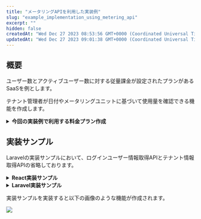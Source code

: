 ```yaml
---
title: "メータリングAPIを利用した実装例"
slug: "example_implementation_using_metering_api"
excerpt: ""
hidden: false
createdAt: "Wed Dec 27 2023 08:53:56 GMT+0000 (Coordinated Universal Time)"
updatedAt: "Wed Dec 27 2023 09:01:38 GMT+0000 (Coordinated Universal Time)"
---
```


## 概要

ユーザー数とアクティブユーザー数に対する従量課金が設定されたプランがあるSaaSを例とします。

テナント管理者が日付やメータリングユニットに基づいて使用量を確認できる機能を作成します。

<details>
<summary><b>今回の実装例で利用する料金プラン作成</b></summary>

## 料金プランの作成

### メーター単位作成

ユーザー数とアクティブユーザー数のメーター単位を作成します。

1. 開発コンソールから料金プラン -> メーター単位設定 に進みます
2. 右上の「メーター単位の作成」をクリックします
3. ユーザー数とアクティブユーザー数のメーター単位を作成します

    ![](/ja/img/metering-api-sample/image-09.png)

    ![](/ja/img/metering-api-sample/image-10.png)

### 計測単位作成

ユーザー数とアクティブユーザー数の計測単位を作成します。

今回は使用量ユニットで作成しますが、実際に運用する際は下記のリンクを参考に段階ユニットや段階使用量ユニットでの作成も検討してください。

[段階ユニット、段階的使用量ユニットの料金計算の違いについて](/docs/saas-development-console/tiered_unit)

1. 開発コンソールから料金プラン -> 計測単位設定 に進みます
2. 計測単位設定画面右上にある「固定ユニット計測単位の作成」の右側にある「▼」をクリックし、「使用量ユニット計測単位の作成」を選択後、「使用量ユニット計測単位の作成」ボタンをクリックしてください

   ![](/ja/img/metering-api-sample/image-03.png)
3. ユーザー数とアクティブユーザー数の計測単位を設定します

   ![](/ja/img/metering-api-sample/image-04.png)

   ![](/ja/img/metering-api-sample/image-05.png)

### 機能メニュー作成

作成した計測単位を設定する機能メニューを作成します。

1. 開発コンソールから料金プラン -> 機能メニュー設定 に進みます
2. 右上の「機能メニューの作成」をクリックします
3. 計測単位にユーザー数とアクティブユーザー数を設定した機能メニューを作成します

   ![](/ja/img/metering-api-sample/image-06.png)

### 料金プラン作成

作成した機能メニューを設定した料金プランを作成します。

1. 開発コンソールから料金プラン ->料金プラン設定 に進みます
2. 右上の「料金プランの作成」をクリックします
3. 機能メニューに作成した機能メニューを設定した料金プランを作成します

   ![](/ja/img/metering-api-sample/image-07.png)

## 料金プランの適用

SaaSus運用コンソールから料金プランを適用します。

1. SaaSus運用コンソールの料金プラン設定をクリックします
2. 料金プランを適用したいテナントの行にある「プラン設定」ボタンをクリックします
3. 作成した料金プランを設定、反映日をすぐ反映にして保存します

   ![](/ja/img/metering-api-sample/image-08.png)

以上で、5分後に料金プランが適用されます

</details>

## 実装サンプル

Laravelの実装サンプルにおいて、ログインユーザー情報取得APIとテナント情報取得APIの省略しております。

<details>
<summary><b>React実装サンプル</b></summary>

<Tabs>
<TabItem value="typescript" label="App.tsx">

```typescript
import { BrowserRouter, Route, Routes } from "react-router-dom";

import Auth from "./components/route/Auth.tsx";
import Tenant from "./components/route/Tenant.tsx";
import Callback from "./pages/Callback";
import UsageCheck from "./pages/UsageCheck.tsx";

function App() {
    return (
        <BrowserRouter>
            <Routes>
                <Route path="/callback" element={<Callback />} />
                <Route path="/" element={<Auth />}>
                    <Route path="/tenants/:tenantId" element={<Tenant />}>
                        <Route path="usage-check" element={<UsageCheck />} />
                    </Route>
                </Route>
            </Routes>
        </BrowserRouter>
    );
}

export default App;
```

</TabItem>
</Tabs>

<Tabs>
<TabItem value="typescript" label="Auth.tsx">

```typescript
import axios from "axios";
import React, {useEffect, useState} from "react";
import {Outlet} from "react-router-dom";

const LOGIN_URL = import.meta.env.VITE_LOGIN_URL;
const API_ENDPOINT = import.meta.env.VITE_API_URL;

const Auth: React.FC = () => {
    const [authUser, setAuthUser] = useState<User>()
    const [authUserFetching, setAuthUserFetching] = useState(true);
    // ログインユーザの情報を取得
    const getUserInfo = async () => {
        try {
            const jwtToken = window.localStorage.getItem("SaaSusIdToken");
            const res = await axios.get<User>(`${API_ENDPOINT}/api/userinfo`, {
                headers: {
                    "X-Requested-With": "XMLHttpRequest",
                    Authorization: `Bearer ${jwtToken}`,
                },
                withCredentials: true,
            });
            // ログインユーザの情報が取得できない（ログインが確認できない）場合、ログイン画面に遷移
            if (!res) {
                window.location.href = LOGIN_URL;
            } else {
                setAuthUser(res.data)
                setAuthUserFetching(false);
            }
        } catch {
            window.location.href = LOGIN_URL;
        }
    };

    useEffect(() => {
        (async () => {
            await getUserInfo();
        })()
    }, []);

    // Outlet Contextとしてログイン済みユーザー情報及びユーザー情報更新関数を渡す
    return authUserFetching ? <></> :<Outlet context={{ authUser, getUserInfo }} />;
};

export default Auth;
```

</TabItem>
</Tabs>

<Tabs>
<TabItem value="typescript" label="UsageCheck.tsx">

```typescript
import React, {useEffect, useState} from 'react';
import axios, {isAxiosError} from "axios";
import {useOutletContext} from "react-router-dom";
import { DateTime } from 'luxon';
import styled from "styled-components";
import {SubmitHandler, useForm, useWatch} from "react-hook-form";

interface UsageCount {
    count: number;
    date: string | undefined;
    month: string | undefined;
    timestamp: number | undefined;
    meteringUnitName: 'user_count' | 'active_user_count'; // 料金プランの作成で定義した対象メーター名
}

interface MonthSearchFormSchema {
    type: 'month';
    month: string;
    date: null | undefined;
    meteringUnitName: null | undefined;
}

interface MonthMeteringUnitNameSearchFormSchema {
    type: 'month';
    month: string;
    meteringUnitName: string;
    date: null | undefined;
}

interface DateSearchFormSchema {
    type: 'date';
    date: string;
    month: null | undefined;
    meteringUnitName: null | undefined;
}

interface DateMeteringUnitNameSearchFormSchema {
    type: 'date';
    date: string;
    meteringUnitName: string;
    month: null | undefined;
}

type SearchFormSchema = MonthMeteringUnitNameSearchFormSchema|MonthSearchFormSchema|DateMeteringUnitNameSearchFormSchema|DateSearchFormSchema;

const METERING_UNIT_NAME_DICT_ARRAY = [
    {
        key: 'user_count', // 料金プランの作成で定義したユーザー数の対象メーター名
        displayName: 'ユーザー数',
    },
    {
        key: 'active_user_count', // 料金プランの作成で定義したアクティブユーザー数の対象メーター名
        displayName: 'アクティブユーザー数',
    },
]

const LOGIN_URL = import.meta.env.VITE_LOGIN_URL;
const API_ENDPOINT = import.meta.env.VITE_API_URL ?? "";

const UsageCheck: React.FC = () => {
    const { tenant } = useOutletContext<UserRouterContext & TenantRouterContext>()
    const [meteringUnitCountList, setMeteringUnitCountList] = useState<Array<UsageCount>>([])
    const [targetMonthOrDate, setTargetMonthOrDate] = useState('')
    const jwtToken = window.localStorage.getItem("SaaSusIdToken");
    const { register, control, handleSubmit, formState: { isDirty, isValid }, getValues } = useForm<SearchFormSchema>();
    const searchType = useWatch({ control, name: 'type' });

    /**
     * 指定した日付のメータリングユニットカウントを取得
     * @param date
     * @param meteringUnitName
     */
    const fetchUsageCountOfSpecifiedDate = async (date: string, meteringUnitName: string) => {
        try {
            const res = await axios.get<UsageCount>(`${API_ENDPOINT}/api/tenants/${tenant.id}/metering/${meteringUnitName}/date/${date}/count`, {
                headers: {
                    "X-Requested-With": "XMLHttpRequest",
                    "Content-Type": "application/json",
                    Authorization: `Bearer ${jwtToken}`,
                },
            })
            setMeteringUnitCountList([res.data]);
        } catch (e) {
            if (isAxiosError<{type: string, message: string}>(e) && e.response && e.response.data.type === 'token_validation_error_expired') {
                window.location.href = LOGIN_URL;
            }
        }
    }

    /**
     * 指定月の全メータリングユニットカウントを取得
     * @param month
     */
    const fetchAllUsageCountOfSpecifiedMonth = async (month: string) => {
        try {
            const res = await axios.get<Array<UsageCount>>(`${API_ENDPOINT}/api/tenants/${tenant.id}/metering/month/${month}/count`, {
                headers: {
                    "X-Requested-With": "XMLHttpRequest",
                    "Content-Type": "application/json",
                    Authorization: `Bearer ${jwtToken}`,
                },
            })
            setMeteringUnitCountList(res.data);
        } catch (e) {
            if (isAxiosError<{type: string, message: string}>(e) && e.response && e.response.data.type === 'token_validation_error_expired') {
                window.location.href = LOGIN_URL;
            }
        }
    }

    /**
     * 指定日の全メータリングユニットカウントを取得
     * @param date
     */
    const fetchAllUsageCountOfSpecifiedDate = async (date: string) => {
        try {
            const res = await axios.get<Array<UsageCount>>(`${API_ENDPOINT}/api/tenants/${tenant.id}/metering/date/${date}/count`, {
                headers: {
                    "X-Requested-With": "XMLHttpRequest",
                    "Content-Type": "application/json",
                    Authorization: `Bearer ${jwtToken}`,
                },
            })
            setMeteringUnitCountList(res.data);
        } catch (e) {
            if (isAxiosError<{type: string, message: string}>(e) && e.response && e.response.data.type === 'token_validation_error_expired') {
                window.location.href = LOGIN_URL;
            }
        }
    }

    /**
     * 指定月のメータリングユニットカウントを取得
     * @param month
     * @param meteringUnitName
     */
    const fetchUsageCountOfSpecifiedMonth = async (month: string, meteringUnitName: string) => {
        try {
            const res = await axios.get<UsageCount>(`${API_ENDPOINT}/api/tenants/${tenant.id}/metering/${meteringUnitName}/month/${month}/count`, {
                headers: {
                    "X-Requested-With": "XMLHttpRequest",
                    "Content-Type": "application/json",
                    Authorization: `Bearer ${jwtToken}`,
                },
            })
            setMeteringUnitCountList([res.data]);
        } catch (e) {
            if (isAxiosError<{type: string, message: string}>(e) && e.response && e.response.data.type === 'token_validation_error_expired') {
                window.location.href = LOGIN_URL;
            }
        }
    }

    useEffect(() => {
        const month = DateTime.now().toFormat('yyyy-MM');
        setTargetMonthOrDate(month);
        fetchAllUsageCountOfSpecifiedMonth(month);
    }, []);



    const onSearchSubmit: SubmitHandler<SearchFormSchema> = async (data) => {
        if (data.type === 'month') {
            if (!data.meteringUnitName) {
                await fetchAllUsageCountOfSpecifiedMonth(data.month);
            } else {
                await fetchUsageCountOfSpecifiedMonth(data.month, data.meteringUnitName);
            }
            setTargetMonthOrDate(data.month);
        } else {
            if (!data.meteringUnitName) {
                await fetchAllUsageCountOfSpecifiedDate(data.date);
            } else {
                await fetchUsageCountOfSpecifiedDate(data.date, data.meteringUnitName);
            }
            setTargetMonthOrDate(data.date);
        }
    }

    return (
        <div>
            <h2>使用量確認</h2>
            <form onSubmit={handleSubmit(onSearchSubmit)}>
                <label>検索対象指定方法</label>
                <select {...register('type', {required: '選択してください。'})}>
                    <option></option>
                    <option value="month">年月</option>
                    <option value="date">年月日</option>
                </select>
                {searchType && (
                    <>
                        <label>{searchType === 'month' ? '対象年月' : '対象年月日'}</label>
                        <input {...register(searchType, { required: '必須です' })} />
                        <label>計測対象メータ名</label>
                        <select {...register('meteringUnitName')}>
                            <option></option>
                            {METERING_UNIT_NAME_DICT_ARRAY.map(({ key, displayName }) => (
                                <option key={key} value={key}>{displayName}</option>
                            ))}
                        </select>
                    </>
                )}
                <button type="submit" disabled={!isDirty || !isValid}>検索</button>
            </form>

            <h3>検索対象日：{targetMonthOrDate}</h3>
            {METERING_UNIT_NAME_DICT_ARRAY.map(({key, displayName}) => {
                const formMeteringUnitName = getValues('meteringUnitName')
                return (!formMeteringUnitName || formMeteringUnitName && formMeteringUnitName === key) && (
                    <UsageCountWrapper key={key}>
                        <p>{displayName}：{meteringUnitCountList.find(({meteringUnitName}) => key === meteringUnitName)?.count ?? 0}件</p>
                    </UsageCountWrapper>
                );
            })}
        </div>
    )
}

const UsageCountWrapper = styled.div`
    border-bottom: 1px solid #333;
`

export default UsageCheck;
```

</TabItem>
</Tabs>

</details>

<details>
<summary><b>Laravel実装サンプル</b></summary>

<Tabs>
<TabItem value="php" label="routes/api.php">

```php
Route::middleware(\AntiPatternInc\Saasus\Laravel\Middleware\Auth::class)->group(function () {
    Route::get('/userinfo', 'App\Http\Controllers\UserinfoController@index')->name('userinfo.index');
    
    Route::get('/tenant/{tenantId}', 'App\Http\Controllers\TenantController@show')->name('tenant.index');

    Route::get('/tenants/{tenantId}/metering/{meteringUnitName}/date/{date}/count', 'App\Http\Controllers\MeteringController@getCountOfSpecifiedDate')->name('metering.get-count-of-specified-date');
    Route::get('/tenants/{tenantId}/metering/{meteringUnitName}/month/{month}/count', 'App\Http\Controllers\MeteringController@getCountOfSpecifiedMonth')->name('metering.get-count-of-specified-month');
    Route::get('/tenants/{tenantId}/metering/date/{date}/count', 'App\Http\Controllers\MeteringController@getAllMeteringCountOfSpecifiedDate')->name('metering.get-all-unit-count-of-specified-date');
    Route::get('/tenants/{tenantId}/metering/month/{month}/count', 'App\Http\Controllers\MeteringController@getAllMeteringCountOfSpecifiedMonth')->name('metering.get-all-unit-count-of-specified-month');  
}
```

</TabItem>
</Tabs>

<Tabs>
<TabItem value="typescript" label="MeteringController.php">

```php
<?php

namespace App\Http\Controllers;

use AntiPatternInc\Saasus\Sdk\Pricing\Model\MeteringUnitMonthCount;

class MeteringController extends Controller
{
    /**
     * 指定した日付のユニットカウントを取得
     *
     * @param string $tenantId
     * @param string $meteringUnitName
     * @param string $date
     * @return array
     */
    public function getCountOfSpecifiedDate(string $tenantId, string $meteringUnitName, string $date)
    {
        $client = new \AntiPatternInc\Saasus\Api\Client();
        $pricingApi = $client->getPricingClient();
        $unitCount = $pricingApi->getMeteringUnitDateCountByTenantIdAndUnitNameAndDate(
            $tenantId,
            $meteringUnitName,
            $date
        );

        return [
            'count' => $unitCount->getCount(),
            'date' => $unitCount->getDate(),
            'meteringUnitName' => $unitCount->getMeteringUnitName(),
        ];
    }

    /**
     * 指定月のユニットカウント取得
     *
     * @param string $tenantId
     * @param string $meteringUnitName
     * @param string $month
     * @return array
     */
    public function getCountOfSpecifiedMonth(string $tenantId, string $meteringUnitName, string $month)
    {
        $client = new \AntiPatternInc\Saasus\Api\Client();
        $pricingApi = $client->getPricingClient();
        $unitCount = $pricingApi->getMeteringUnitMonthCountByTenantIdAndUnitNameAndMonth(
            $tenantId, $meteringUnitName, $month
        );

        return [
            'count' => $unitCount->getCount(),
            'month' => $unitCount->getMonth(),
            'meteringUnitName' => $unitCount->getMeteringUnitName(),
        ];
    }

    /**
     * 指定日の全ユニットカウントを取得
     *
     * @param string $tenantId
     * @param string $date
     * @return \AntiPatternInc\Saasus\Sdk\Pricing\Model\MeteringUnitDateCount[]
     */
    public function getAllMeteringCountOfSpecifiedDate(string $tenantId, string $date)
    {
        $client = new \AntiPatternInc\Saasus\Api\Client();
        $pricingApi = $client->getPricingClient();
        $allMeteringCount = $pricingApi->getMeteringUnitDateCountsByTenantIdAndDate(
            $tenantId, $date
        );

        return array_map(function ($unitCount) {
            return [
                'count' => $unitCount->getCount(),
                'date' => $unitCount->getDate(),
                'meteringUnitName' => $unitCount->getMeteringUnitName(),
            ];
        }, $allMeteringCount->getCounts());
    }

    /**
     * 指定月の全ユニットカウントを取得
     *
     * @param string $tenantId
     * @param string $month
     * @return MeteringUnitMonthCount[]
     */
    public function getAllMeteringCountOfSpecifiedMonth(string $tenantId, string $month)
    {
        $client = new \AntiPatternInc\Saasus\Api\Client();
        $pricingApi = $client->getPricingClient();
        $allMeteringCount = $pricingApi->getMeteringUnitMonthCountsByTenantIdAndMonth(
            $tenantId, $month
        );

        return array_map(function ($unitCount) {
            return [
                'count' => $unitCount->getCount(),
                'month' => $unitCount->getMonth(),
                'meteringUnitName' => $unitCount->getMeteringUnitName(),
            ];
        }, $allMeteringCount->getCounts());
    }
}
```

</TabItem>
</Tabs>

</details>

実装サンプルを実装すると以下の画像のような機能が作成されます。

![](/ja/img/metering-api-sample/metering_system_example.gif)

